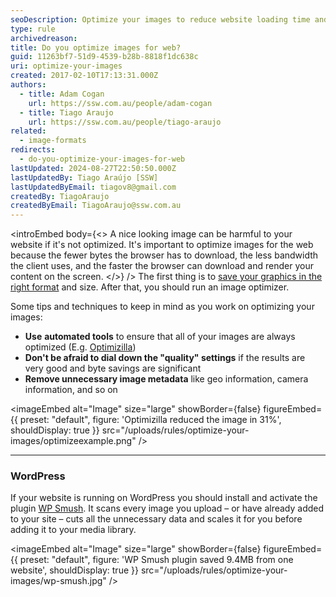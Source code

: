 ```yaml
---
seoDescription: Optimize your images to reduce website loading time and improve user experience by compressing files without sacrificing quality.
type: rule
archivedreason:
title: Do you optimize images for web?
guid: 11263bf7-51d9-4539-b28b-8818f1dc638c
uri: optimize-your-images
created: 2017-02-10T17:13:31.000Z
authors:
  - title: Adam Cogan
    url: https://ssw.com.au/people/adam-cogan
  - title: Tiago Araujo
    url: https://ssw.com.au/people/tiago-araujo
related:
  - image-formats
redirects:
  - do-you-optimize-your-images-for-web
lastUpdated: 2024-08-27T22:50:50.000Z
lastUpdatedBy: Tiago Araújo [SSW]
lastUpdatedByEmail: tiagov8@gmail.com
createdBy: TiagoAraujo
createdByEmail: TiagoAraujo@ssw.com.au
---
```


<introEmbed
  body={<>
A nice looking image can be harmful to your website if it's not optimized. It's important to optimize images for the web because the fewer bytes the browser has to download, the less bandwidth the client uses, and the faster the browser can download and render your content on the screen.
  </>}
/>
The first thing is to [save your graphics in the right format](/image-formats) and size. After that, you should run an image optimizer.

Some tips and techniques to keep in mind as you work on optimizing your images:

* **Use** **automated tools** to ensure that all of your images are always optimized (E.g. [Optimizilla](https://imagecompressor.com))
* **Don't be afraid to dial down the "quality" settings** if the results are very good and byte savings are significant
* **Remove unnecessary image metadata** like geo information, camera information, and so on


<imageEmbed
  alt="Image"
  size="large"
  showBorder={false}
  figureEmbed={{
    preset: "default",
    figure: 'Optimizilla reduced the image in 31%',
    shouldDisplay: true
  }}
  src="/uploads/rules/optimize-your-images/optimizeexample.png"
/>

---

### WordPress

If your website is running on WordPress you should install and activate the plugin [WP Smush](https://wordpress.org/plugins/wp-smushit). It scans every image you upload – or have already added to your site – cuts all the unnecessary data and scales it for you before adding it to your media library.


<imageEmbed
  alt="Image"
  size="large"
  showBorder={false}
  figureEmbed={{
    preset: "default",
    figure: 'WP Smush plugin saved 9.4MB from one website',
    shouldDisplay: true
  }}
  src="/uploads/rules/optimize-your-images/wp-smush.jpg"
/>

